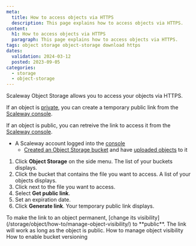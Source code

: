 ```yaml
---
meta:
  title: How to access objects via HTTPS
  description: This page explains how to access objects via HTTPS.
content:
  h1: How to access objects via HTTPS
  paragraph: This page explains how to access objects via HTTPS.
tags: object storage object-storage download https
dates:
  validation: 2024-03-12
  posted: 2023-09-05
categories:
  - storage
  - object-storage
---
```


Scaleway Object Storage allows you to access your objects via HTTPS.

If an object is [private](/storage/object/how-to/manage-object-visibility/), you can create a temporary public link from the [Scaleway console](https://console.scaleway.com).

If an object is public, you can retreive the link to access it from the [Scaleway console](https://console.scaleway.com).

<Macro id="requirements" />

- A Scaleway account logged into the [console](https://console.scaleway.com)
  - [Created an Object Storage bucket](/storage/object/how-to/create-a-bucket/) and have [uploaded objects](storage/object/how-to/upload-files-into-a-bucket) to it

1. Click **Object Storage** on the side menu. The list of your buckets displays.
2. Click the bucket that contains the file you want to access. A list of your objects displays.
3. Click <Icon name="more" /> next to the file you want to access.
4. Select **Get public link**.
5. Set an expiration date.
6. Click **Generate link**. Your temporary public link displays.

<Message type="note">
  To make the link to an object permanent, [change its visibility](/storage/object/how-to/manage-object-visibility/) to **public**. The link will work as long as the object is public.
</Message>

<Navigation title="See also">
  <PreviousButton to="/storage/object/how-to/manage-object-visibility">How to manage object visibility</PreviousButton>
  <NextButton to="/storage/object/how-to/enable-bucket-versioning/">How to enable bucket versioning</NextButton>
</Navigation>